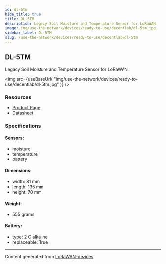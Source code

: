 ```yaml
---
id: dl-5tm
hide_title: true
title: DL-5TM
description: Legacy Soil Moisture and Temperature Sensor for LoRaWAN
image: img/use-the-network/devices/ready-to-use/decentlab/dl-5tm.jpg
sidebar_label: DL-5TM
slug: /use-the-network/devices/ready-to-use/decentlab/dl-5tm
---
```



## DL-5TM

Legacy Soil Moisture and Temperature Sensor for LoRaWAN

<img
  src={useBaseUrl(
    "img/use-the-network/devices/ready-to-use/decentlab/dl-5tm.jpg"
  )}
/>

### Resources

- [Product Page](https://www.decentlab.com/products/legacy-soil-moisture-and-temperature-sensor-for-lorawan)
- [Datasheet](https://cdn.decentlab.com/download/datasheets/Decentlab-DL-5TM-datasheet.pdf)

### Specifications

#### Sensors:

- moisture
- temperature
- battery

#### Dimensions:

- width: 81 mm
- length: 135 mm
- height: 70 mm

#### Weight:

- 555 grams

#### Battery:

- type: 2 C alkaline
- replaceable: True

---

Content generated from
[LoRaWAN-devices](https://github.com/TheThingsNetwork/lorawan-devices)
